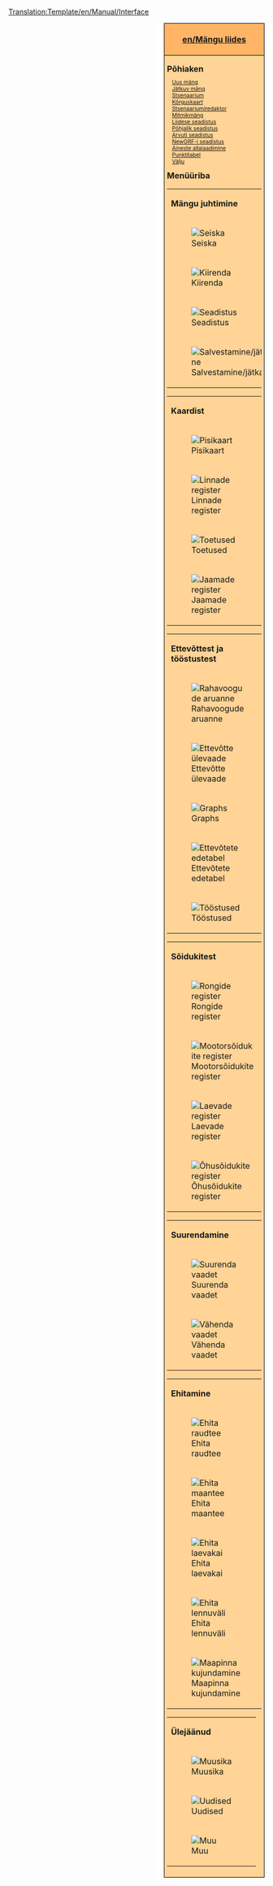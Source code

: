 <noinclude>[[Translation:Template/en/Manual/Interface]]</noinclude><noinclude></noinclude>
<div style="float:right; padding-left:12px; background:#ffffff;">
<div style="border:1px solid #000000; background:#ffb466; padding:5px; -moz-border-radius-topleft:5px; -moz-border-radius-topright:5px; font-size: 12pt;">
<center><strong><font size="3">[[en/Mängu liides]]</font></strong></center>
</div>
<div style="border:1px solid black; border-top-width: 0px; background:#ffd496; padding:5px; -moz-border-radius-bottomleft:5px; -moz-border-radius-bottomright:8px; font-size: 8pt;">

<div style="width: 186px">
<font size="3">'''Põhiaken'''</font>
<div style="margin-left:10px;">
[[et/Manual/Uus mäng|Uus mäng]]<br />
[[et/Jätka mängu|Jätkuv mäng]]<br />
[[et/Stsenaarium|Stsenaarium]]<br />
[[et/Kõrguskaart|Kõrguskaart]]<br />
[[et/Stsenaariumiredaktor|Stsenaariumiredaktor]]<br />
[[et/Mitmikmäng|Mitmikmäng]]<br />
[[et/Liidese seadistus|Liidese seadistus]]<br />
[[et/Põhjalik seadistus|Põhjalik seadistus]]<br />
[[et/Arvuti seadistus|Arvuti seadistus]]<br />
[[et/NewGRF-i seadistus|NewGRF-i seadistus]]<br />
[[et/Aineste allalaadimine|Aineste allalaadimine]]<br />
[[et/Punktitabel|Punktitabel]]<br />
[[et/Välju|Välju]]<br />
</div>
</div>

<div style="width: 186px">
<font size="3">'''Menüüriba'''</font><br />

{| style="background:#ffd496;"
|colspan=2| '''Mängu juhtimine'''
|- valign="top"
|[[File:en/Manual/Pause button.png|Seiska]]
|⇒ [[et/Seiska|Seiska]]
|- valign="top"
|[[File:en/Manual/Fast Forward button.png|Kiirenda]] 
|⇒ [[et/Kiirenda|Kiirenda]]
|- valign="top"
|[[File:en/Manual/Options button.png|Seadistus]]
|⇒ [[et/Mängu seadistus|Mängu seadistus]] &middot; [[et/Põhjalik seadistus|Põhjalik seadistus]] &middot; [[et/Arvuti seadistus|Arvuti seadistus]] &middot; [[et/NewGRF-i seadistus|NewGRF-i seadistus]] &middot; [[et/Läbipaistvuse seadistus|Läbipaistvuse seadistus]]
|- valign="top"
|[[File:en/Manual/Save Load button.png|Salvestamine/jätkamine]]
|⇒ [[et/Mängu salvestamine|Mängu salvestamine]] &middot; [[et/Mängu jätkamine|Mängu jätkamine]] &middot; [[et/Lahku mängust|Lahku mängust]] &middot; [[et/Välju|Välju]]
|}
{| style="background:#ffd496;"
|colspan=2| '''Kaardist'''
|- valign="top"
|[[File:en/Manual/Minimap button.png|Pisikaart]]
|⇒ [[et/Maailmakaart|Maailmakaart]] &middot; [[et/Lisa vaateaken|Lisa vaateaken]] &middot; [[et/Kaubavoo legend|Kaubavoo legend]] &middot; [[et/Siltide register|Siltide register]]
|- valign="top"
|[[File:en/Manual/Town directory button.png|Linnade register]]
|⇒ [[et/Linnade register|Linnade register]]
|- valign="top"
|[[File:en/Manual/Subsidies button.png|Toetused]]
|⇒ [[et/Toetused|Toetused]]
|- valign="top"
|[[File:en/Manual/Station list button.png|Jaamade register]]
|⇒ [[et/Jaamade register|Jaamade register]]
|}
{| style="background:#ffd496;"
|colspan=2| '''Ettevõttest ja tööstustest'''
|- valign="top"
|[[File:en/Manual/Finances screen button.png|Rahavoogude aruanne]]
|⇒ [[et/Rahavoogude aruanne|Rahavoogude aruanne]]
|- valign="top"
|[[File:en/Manual/Company information button.png|Ettevõtte ülevaade]]
|⇒ [[et/Ettevõtte ülevaade|Ettevõtte ülevaade]]
|- valign="top"
|[[File:en/Manual/Graphs button.png|Graphs]]
|⇒ [[et/Opereerimiskasumi graafik|Opereerimiskasumi graafik]] &middot; [[et/Tulugraafik|Tulugraafik]] &middot; [[et/Kaubavoo graafik|Kaubavoo graafik]] &middot; [[et/Tegevustulemuste graafik|Tegevustulemuste graafik]] &middot; [[et/Firmaväärtuse graafik|Firmaväärtuse graafik]] &middot; [[et/Veotasude määrad|Veotasude määrad]]
|- valign="top"
|[[File:en/Manual/Company league table button.png|Ettevõtete edetabel]]
|⇒ [[et/Ettevõtete edetabel|Ettevõtete edetabel]] &middot; [[et/Täpsustatud tulemushinnang|Täpsustatud tulemushinnang]] &middot; [[et/Punktitabel|Punktitabel]]
|- valign="top"
|[[File:en/Manual/Industry button.png|Tööstused]]
|⇒ [[et/Tööstuste register|Tööstuste register]] &middot; [[et/Tööstuste ahel|Tööstuste ahel]] &middot; [[et/Uue tööstuse rahastamine|Uue tööstuse rahastamine]]
|}
{| style="background:#ffd496;"
|colspan=2| '''Sõidukitest'''
|- valign="top"
|[[File:en/Manual/Train Information button.png|Rongide register]]
|⇒ [[et/Rongide register|Rongide register]]
|- valign="top"
|[[File:en/Manual/Road Vehicle Information button.png|Mootorsõidukite register]]
|⇒ [[et/Mootorsõidukite register|Mootorsõidukite register]]
|- valign="top"
|[[File:en/Manual/Ship Information button.png|Laevade register]]
|⇒ [[et/Laevade register|Laevade register]]
|- valign="top"
|[[File:en/Manual/Aircraft Information button.png|Õhusõidukite register]]
|⇒ [[et/Õhusõidukite register|Õhusõidukite register]]
|}
{| style="background:#ffd496;"
|colspan=2| '''Suurendamine'''
|- valign="top"
|[[File:en/Manual/Zoom in button.png|Suurenda vaadet]]
|⇒ [[et/Suurendamine|Suurenda vaadet]]
|- valign="top"
|[[File:en/Manual/Zoom out button.png|Vähenda vaadet]]
|⇒ [[et/Suurendamine|Vähenda vaadet]]
|}
{| style="background:#ffd496;"
|colspan=2| '''Ehitamine'''
|- valign="top"
|[[File:en/Manual/Railroad build button.png|Ehita raudtee]]
|⇒ [[et/Rööbastee ehitamine|Rööbastee ehitamine]] &middot; [[et/Elektriraudtee ehitamine|Elektriraudtee ehitamine]] &middot; [[et/Monorelsstee ehitamine|Monorelsstee ehitamine]] &middot; [[et/Magnethõljuktee ehitamine|Magnethõljuktee ehitamine]]
|- valign="top"
|[[File:en/Manual/Road build button.png|Ehita maantee]]
|⇒ [[et/Maanteede ehitamine|Maanteede ehitamine]] &middot; [[et/Trammitee ehitamine|Trammitee ehitamine]]
|- valign="top"
|[[File:en/Manual/Dock build button.png|Ehita laevakai]]
|⇒ [[et/Veeteede ehitamine|Veeteede ehitamine]]
|- valign="top"
|[[File:en/Manual/Airport build button.png|Ehita lennuväli]]
|⇒ [[et/Lennuväljade ehitamine|Lennuväljade ehitamine]]
|- valign="top"
|[[File:en/Manual/Landscaping button.png|Maapinna kujundamine]]
|⇒ [[et/Maapinna kujundamine|Maapinna kujundamine]] &middot; [[et/Puude istutamine|Puude istutamie]] &middot; [[et/Paigalda silt|Paigalda silt]]
|}
{| style="background:#ffd496;"
|colspan=2| '''Ülejäänud'''
|- valign="top"
|[[File:en/Manual/Sound Music button.png|Muusika]]
|⇒ [[et/Heli/muusika|Heli/muusika]]
|- valign="top"
|[[File:en/Manual/News button.png|Uudised]]
|⇒ [[et/Viimane teade|Viimane teade]] &middot; [[et/Teadete ajalugu|Teadete ajalugu]]
|- valign="top"
|[[File:en/Manual/Other button.png|Muu]]
|⇒ [[et/Maa-ala andmed|Maa-ala andmed]] &middot; [[et/Lülita konsool sisse/välja|Lülita konsool sisse/välja]] &middot; [[et/Arvutivea otsing|Arvutivea otsing]] &middot; [[et/Ekraanitõmmis|Ekraanitõmmis]] &middot; [[et/Suurendatud ekraanitõmmis|Suurendatud ekraanitõmmis]] &middot; [[et/Tavasuurendusega ekraanitõmmis|Tavasuurendusega ekraanitõmmis]] &middot; [[et/Terve kaardi ekraanitõmmis|Terve kaardi ekraanitõmmis]] &middot; [[et/OpenTTD|OpenTTD kohta]]
|}
</div>
</div>
</div>